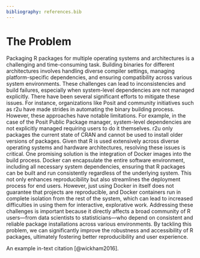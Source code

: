 ```yaml
---
bibliography: references.bib
---
```


# The Problem

```{=html}
<!-- 
Outlining the issue / weak point / problem to be solved by this proposal. This should be a compelling section that sets the reader up for the next section - the proposed solution!

It is important to cover:

 - [ ] What the problem is
 - [ ] Who it affects
 - [ ] Have there been previous attempts to resolve the problem
 - [ ] Why it should be tackled
-->


Packaging R packages for multiple operating systems and architectures is a challenging and time-consuming task. 
Building binaries for different architectures involves handling diverse compiler settings, managing platform-specific dependencies, 
and ensuring compatibility across various system environments. These challenges can lead to inconsistencies and build failures, 
especially when system-level dependencies are not managed explicitly.

There have been several significant efforts to mitigate these issues. For instance, organizations like Posit and community initiatives such as r2u 
have made strides in automating the binary building process. However, these approaches have notable limitations. For example, in the case of the Posit
Public Package manager, system-level dependencies are not explicitly managed requiring users to do it themselves. r2u only packages the current
state of CRAN and cannot be used to install older versions of packages. 

Given that R is used extensively across diverse operating systems and hardware architectures, resolving these issues is critical. 
One promising solution is the integration of Docker images into the build process. Docker can encapsulate the entire software environment, 
including all necessary system dependencies, ensuring that R packages can be built and run consistently regardless of the underlying system. 
This not only enhances reproducibility but also streamlines the deployment process for end users. However, just using Docker in itself does not
guarantee that projects are reproducible, and Docker containers run in complete isolation from the rest of the system, which can lead to
increased difficulties in using them for interactive, explorative work.

Addressing these challenges is important because it directly affects a broad community of R users—from data scientists to statisticians—who depend on consistent 
and reliable package installations across various environments. By tackling this problem, we can significantly improve the robustness and accessibility of R packages, 
ultimately fostering better reproducibility and user experience.

```
An example in-text citation [@wickham2016].
